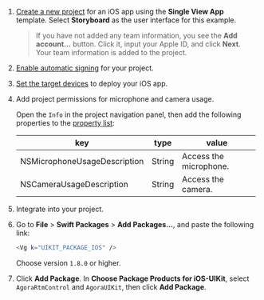 <PlatformWrapper platform="ios">

1.  [Create a new project](https://help.apple.com/xcode/mac/current/#/dev07db0e578) for an iOS app using the **Single View App** template. Select **Storyboard** as the user interface for this example.

    > If you have not added any team information, you see the **Add account…** button. Click it, input your Apple ID, and click **Next**. Your team information is added to the project.

2.  [Enable automatic signing](https://help.apple.com/xcode/mac/current/#/dev23aab79b4) for your project.

3.  [Set the target devices](https://help.apple.com/xcode/mac/current/#/deve69552ee5) to deploy your iOS app.

4.  Add project permissions for microphone and camera usage.

    Open the `Info` in the project navigation panel, then add the following properties to the [property list](https://help.apple.com/xcode/mac/current/#/dev3f399a2a6):

    | key                          | type   | value                  |
    |------------------------------|--------|------------------------|
    | NSMicrophoneUsageDescription | String | Access the microphone. |
    | NSCameraUsageDescription     | String | Access the camera.     |

5.  Integrate <Vg k="UIK" /> into your project.

6.  Go to **File** &gt; **Swift Packages** &gt; **Add Packages…​**, and paste the following link:

    ``` bash
    <Vg k="UIKIT_PACKAGE_IOS" />
    ```

    Choose version `1.8.0` or higher.

7.  Click **Add Package**. In **Choose Package Products for iOS-UIKit**, select `AgoraRtmControl` and `AgoraUIKit`, then click **Add Package**.
</PlatformWrapper>
